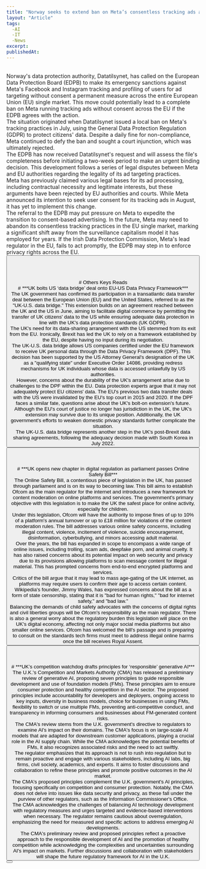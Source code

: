 ```yaml
---
title: "Norway seeks to extend ban on Meta’s consentless tracking ads across the EU"
layout: "Article"
tags: 
  -AI 
  -IT
  -News
excerpt:
publishedAt:
---
```

<br/>
Norway's data protection authority, Datatilsynet, has called on the European Data Protection Board (EDPB) to make its emergency sanctions against Meta's Facebook and Instagram tracking and profiling of users for ad targeting without consent a permanent measure across the entire European Union (EU) single market. This move could potentially lead to a complete ban on Meta running tracking ads without consent across the EU if the EDPB agrees with the action.
<br/>
The situation originated when Datatilsynet issued a local ban on Meta's tracking practices in July, using the General Data Protection Regulation (GDPR) to protect citizens' data. Despite a daily fine for non-compliance, Meta continued to defy the ban and sought a court injunction, which was ultimately rejected.
<br/>
The EDPB has now received Datatilsynet's request and will assess the file's completeness before initiating a two-week period to make an urgent binding decision. This development follows a series of legal disputes between Meta and EU authorities regarding the legality of its ad targeting practices.
<br/>
Meta has previously claimed various legal bases for its ad processing, including contractual necessity and legitimate interests, but these arguments have been rejected by EU authorities and courts. While Meta announced its intention to seek user consent for its tracking ads in August, it has yet to implement this change.
<br/>
The referral to the EDPB may put pressure on Meta to expedite the transition to consent-based advertising. In the future, Meta may need to abandon its consentless tracking practices in the EU single market, marking a significant shift away from the surveillance capitalism model it has employed for years. If the Irish Data Protection Commission, Meta's lead regulator in the EU, fails to act promptly, the EDPB may step in to enforce privacy rights across the EU.
<br/>
<Button
  address="https://techcrunch.com/2023/09/28/norway-meta-ads-edpb-referral/"
  text="Source"
/>
<br/>
<br/>
<br/>
<br/>
# Others Keys Reads
<br/>
# ***UK bolts US ‘data bridge’ deal onto EU-US Data Privacy Framework***
<br/>
The UK government has confirmed its participation in a transatlantic data transfer deal between the European Union (EU) and the United States, referred to as the "UK-U.S. data bridge." This extension builds on an agreement reached between the UK and the US in June, aiming to facilitate digital commerce by permitting the transfer of UK citizens' data to the US while ensuring adequate data protection in line with the UK's data protection standards (UK GDPR).
<br/>
The UK's need for its data-sharing arrangement with the US stemmed from its exit from the EU. Ironically, Brexit has led the UK to rely on a framework established by the EU, despite having no input during its negotiation.
<br/>
The UK-U.S. data bridge allows US companies certified under the EU framework to receive UK personal data through the Data Privacy Framework (DPF). This decision has been supported by the US Attorney General's designation of the UK as a "qualifying state" under Executive Order 14086, providing redress mechanisms for UK individuals whose data is accessed unlawfully by US authorities.
<br/>
However, concerns about the durability of the UK's arrangement arise due to challenges to the DPF within the EU. Data protection experts argue that it may not adequately protect EU citizens' data. The EU's previous two data transfer deals with the US were invalidated by the EU's top court in 2015 and 2020. If the DPF faces a similar fate, questions arise about the UK's bolt-on extension's future.
<br/>
Although the EU's court of justice no longer has jurisdiction in the UK, the UK's extension may survive due to its unique position. Additionally, the UK government's efforts to weaken domestic privacy standards further complicate the situation.
<br/>
The UK-U.S. data bridge represents another step in the UK's post-Brexit data sharing agreements, following the adequacy decision made with South Korea in July 2022.
<br/>
<Button
  address="https://techcrunch.com/2023/09/21/uk-us-data-bridge/"
  text="Source"
/>
<br/>
<br/>
<br/>
# ***UK opens new chapter in digital regulation as parliament passes Online Safety Bill***
<br/>
The Online Safety Bill, a contentious piece of legislation in the UK, has passed through parliament and is on its way to becoming law. This bill aims to establish Ofcom as the main regulator for the internet and introduces a new framework for content moderation on online platforms and services. The government's primary objective with this legislation is to make the UK the safest place for online activity, especially for children.
<br/>
Under this legislation, Ofcom will have the authority to impose fines of up to 10% of a platform's annual turnover or up to £18 million for violations of the content moderation rules. The bill addresses various online safety concerns, including illegal content, violence, incitement of violence, suicide encouragement, disinformation, cyberbullying, and minors accessing adult material.
<br/>
Over the years, the bill has expanded in scope to encompass a wide range of online issues, including trolling, scam ads, deepfake porn, and animal cruelty. It has also raised concerns about its potential impact on web security and privacy due to its provisions allowing platforms to scan message content for illegal material. This has prompted concerns from end-to-end encrypted platforms and services.
<br/>
Critics of the bill argue that it may lead to mass age-gating of the UK internet, as platforms may require users to confirm their age to access certain content. Wikipedia's founder, Jimmy Wales, has expressed concerns about the bill as a form of state censorship, stating that it is "bad for human rights," "bad for internet safety," and "bad law."
<br/>
Balancing the demands of child safety advocates with the concerns of digital rights and civil liberties groups will be Ofcom's responsibility as the main regulator. There is also a general worry about the regulatory burden this legislation will place on the UK's digital economy, affecting not only major social media platforms but also smaller online services. Ofcom has welcomed the bill's passage and is preparing to consult on the standards tech firms must meet to address illegal online harms once the bill receives Royal Assent.
<br/>
<Button
  address="https://techcrunch.com/2023/09/19/online-safety-bill-passed/"
  text="Source"
/>
<br/>
<br/>
<br/>
# ***UK’s competition watchdog drafts principles for ‘responsible’ generative AI***
<br/>
The U.K.'s Competition and Markets Authority (CMA) has released a preliminary review of generative AI, proposing seven principles to guide responsible development and use of foundation models (FMs). These principles aim to ensure consumer protection and healthy competition in the AI sector. The proposed principles include accountability for developers and deployers, ongoing access to key inputs, diversity in business models, choice for businesses in using FMs, flexibility to switch or use multiple FMs, preventing anti-competitive conduct, and transparency in informing consumers and businesses about FM-generated content risks.
<br/>
The CMA's review stems from the U.K. government's directive to regulators to examine AI's impact on their domains. The CMA's focus is on large-scale AI models that are adapted for downstream customer applications, playing a crucial role in the AI supply chain. While the CMA acknowledges the potential benefits of FMs, it also recognizes associated risks and the need to act swiftly.
<br/>
The regulator emphasizes that its approach is not to rush into regulation but to remain proactive and engage with various stakeholders, including AI labs, big firms, civil society, academics, and experts. It aims to foster discussions and collaboration to refine these principles and promote positive outcomes in the AI market.
<br/>
The CMA's proposed principles complement the U.K. government's AI principles, focusing specifically on competition and consumer protection. Notably, the CMA does not delve into issues like data security and privacy, as these fall under the purview of other regulators, such as the Information Commissioner's Office.
<br/>
The CMA acknowledges the challenges of balancing AI technology development with regulatory measures and urges targeted and evidence-based interventions when necessary. The regulator remains cautious about overregulation, emphasizing the need for measured and specific actions to address emerging AI developments.
<br/>
The CMA's preliminary review and proposed principles reflect a proactive approach to the responsible development of AI and the promotion of healthy competition while acknowledging the complexities and uncertainties surrounding AI's impact on markets. Further discussions and collaboration with stakeholders will shape the future regulatory framework for AI in the U.K.
<br/>
<Button
  address="https://techcrunch.com/2023/09/18/cma-foundation-ai-review/"
  text="Source"
/>

